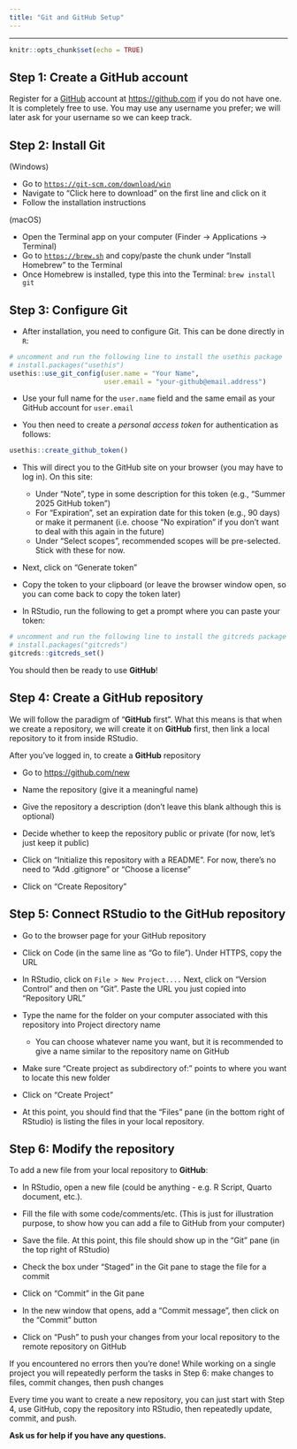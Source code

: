 ```yaml
---
title: "Git and GitHub Setup"
---
```


---

```r
knitr::opts_chunk$set(echo = TRUE)
```

## Step 1: Create a GitHub account

Register for a [GitHub](https://github.com/) account at [https://github.com](https://github.com/) if you do not have one. It is completely free to use. You may use any username you prefer; we will later ask for your username so we can keep track.

## Step 2: Install Git

(Windows) 

*   Go to [`https://git-scm.com/download/win`](https://git-scm.com/download/win)
*   Navigate to "Click here to download" on the first line and click on it
*   Follow the installation instructions

(macOS)

*   Open the Terminal app on your computer (Finder $\rightarrow$ Applications $\rightarrow$ Terminal)
*   Go to [`https://brew.sh`](https://brew.sh) and copy/paste the chunk under "Install Homebrew" to the Terminal
*   Once Homebrew is installed, type this into the Terminal:  `brew install git`

## Step 3: Configure Git

* After installation, you need to configure Git. This can be done directly in `R`:

```r
# uncomment and run the following line to install the usethis package
# install.packages("usethis")
usethis::use_git_config(user.name = "Your Name", 
                        user.email = "your-github@email.address")
```

* Use your full name for the `user.name` field and the same email as your GitHub account for `user.email`

* You then need to create a *personal access token* for authentication as follows:

```r
usethis::create_github_token()
```

* This will direct you to the GitHub site on your browser (you may have to log in). On this site:

  *   Under "Note", type in some description for this token (e.g., "Summer 2025 GitHub token")
  *   For "Expiration", set an expiration date for this token (e.g., 90 days) or make it permanent (i.e. choose "No expiration" if you don't want to deal with this again in the future)
  *   Under "Select scopes", recommended scopes will be pre-selected. Stick with these for now.

* Next, click on "Generate token"

* Copy the token to your clipboard (or leave the browser window open, so you can come back to copy the token later)

* In RStudio, run the following to get a prompt where you can paste your token:

```r
# uncomment and run the following line to install the gitcreds package
# install.packages("gitcreds")
gitcreds::gitcreds_set()
```

You should then be ready to use **GitHub**!

## Step 4: Create a GitHub repository 

We will follow the paradigm of "**GitHub** first". What this means is that when we create a repository, we will create it on **GitHub** first, then link a local repository to it from inside RStudio.

After you've logged in, to create a **GitHub** repository

-   Go to <https://github.com/new>

-   Name the repository (give it a meaningful name)

-   Give the repository a description (don't leave this blank although this is optional)

-   Decide whether to keep the repository public or private (for now, let's just keep it public)

-   Click on "Initialize this repository with a README". For now, there's no need to "Add .gitignore" or "Choose a license"

-   Click on "Create Repository"

## Step 5: Connect RStudio to the GitHub repository

*   Go to the browser page for your GitHub repository

*   Click on Code (in the same line as "Go to file"). Under HTTPS, copy the URL   

*   In RStudio, click on `File > New Project....` Next, click on "Version Control" and then on "Git". Paste the URL you just copied into "Repository URL"

*   Type the name for the folder on your computer associated with this repository into Project directory name 

    *   You can choose whatever name you want, but it is recommended to give a name similar to the repository name on GitHub
    
*   Make sure "Create project as subdirectory of:" points to where you want to locate this new folder

*   Click on "Create Project"

*   At this point, you should find that the "Files" pane (in the bottom right of RStudio) is listing the files in your local repository.

## Step 6: Modify the repository

To add a new file from your local repository to **GitHub**:

*   In RStudio, open a new file (could be anything - e.g. R Script, Quarto document, etc.). 

*   Fill the file with some code/comments/etc. (This is just for illustration purpose, to show how you can add a file to GitHub from your computer)

*   Save the file. At this point, this file should show up in the "Git" pane (in the top right of RStudio)

*   Check the box under "Staged" in the Git pane to stage the file for a commit

*   Click on "Commit" in the Git pane

*   In the new window that opens, add a "Commit message", then click on the "Commit" button

*   Click on "Push" to push your changes from your local repository to the remote repository on GitHub

If you encountered no errors then you’re done! While working on a single project you will repeatedly perform the tasks in Step 6: make changes to files, commit changes, then push changes

Every time you want to create a new repository, you can just start with Step 4, use GitHub, copy the repository into RStudio, then repeatedly update, commit, and push.

**Ask us for help if you have any questions.**